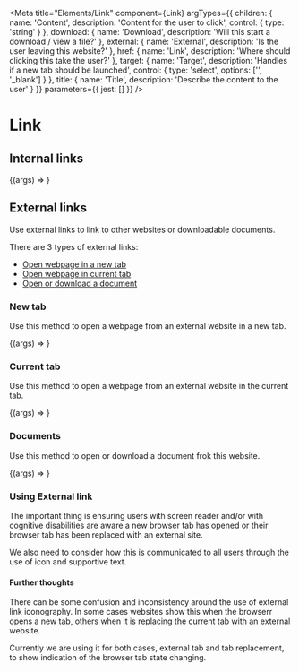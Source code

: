 
<Meta
    title="Elements/Link"
    component={Link}
    argTypes={{
        children: {
            name: 'Content',
            description: 'Content for the user to click',
            control: {
                type: 'string'
            }
        },
        download: {
            name: 'Download',
            description: 'Will this start a download / view a file?'
        },
        external: {
            name: 'External',
            description: 'Is the user leaving this website?'
        },
        href: {
            name: 'Link',
            description: 'Where should clicking this take the user?'
        },
        target: {
            name: 'Target',
            description: 'Handles if a new tab should be launched',
            control: {
                type: 'select',
                options: ['', '_blank']
            }
        },
        title: {
            name: 'Title',
            description: 'Describe the content to the user'
        }
    }}
    parameters={{
        jest: []
    }}
/>

# Link

<ArgsTable of={Link} />

## Internal links

<Canvas>
    <Story name="Internal link" args={{
        children: 'Internal link',
        download: false,
        external: false,
        href: '/',
        target: '',
        title: 'An internal link'
    }}>
        {(args) => <Link {...args } />}
    </Story>
</Canvas>

## External links

Use external links to link to other websites or downloadable documents.

There are 3 types of external links:

- [Open webpage in a new tab](#new-tab)
- [Open webpage in current tab](#current-tab)
- [Open or download a document](#documents)

### New tab

Use this method to open a webpage from an external website in a new tab.

<Canvas>
    <Story name="External link/New tab" args={{
        children: 'A new tab',
        download: false,
        external: true,
        href: '/',
        target: '_blank',
        title: 'An External link'
    }}>
        {(args) => <Link {...args } />}
    </Story>
</Canvas>

### Current tab

Use this method to open a webpage from an external website in the current tab.

<Canvas>
    <Story name="External link/Same tab" args={{
        children: 'Same tab',
        download: false,
        external: true,
        href: '/',
        target: '',
        title: 'An External link'
    }}>
        {(args) => <Link {...args } />}
    </Story>
</Canvas>

### Documents

Use this method to open or download a document frok this website.

<Canvas>
    <Story name="External link/Download" args={{
        children: 'Download',
        download: true,
        external: true,
        href: '/',
        target: '',
        title: 'An External link'
    }}>
        {(args) => <Link {...args } />}
    </Story>
</Canvas>

### Using External link

The important thing is ensuring users with screen reader and/or with cognitive disabilities are aware a new browser tab has opened or their browser tab has been replaced with an external site.

We also need to consider how this is communicated to all users through the use of icon and supportive text.

#### Further thoughts

There can be some confusion and inconsistency around the use of external link iconography. In some cases websites show this when the browserr opens a new tab, others when it is replacing the current tab with an external website.

Currently we are using it for both cases, external tab and tab replacement, to show indication of the browser tab state changing.
